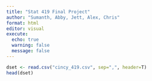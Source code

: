 ```yaml
---
title: "Stat 419 Final Project"
author: "Sumanth, Abby, Jett, Alex, Chris"
format: html
editor: visual
execute:
  echo: true
  warning: false
  message: false
---
```


```r
dset <- read.csv("cincy_419.csv", sep=",", header=T)
head(dset)
```
